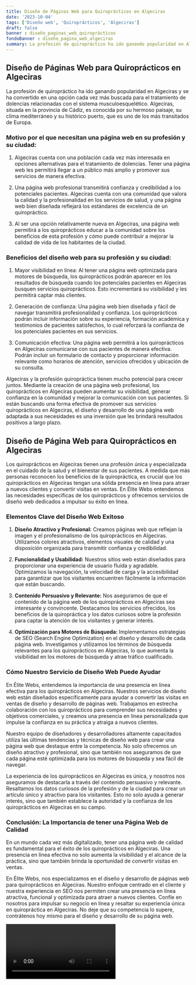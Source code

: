 ```yaml
---
title: Diseño de Páginas Web para Quiroprácticos en Algeciras
date: '2023-10-04'
tags: ['Diseño web', 'Quiroprácticos', 'Algeciras']
draft: false
banner : diseño_paginas_web_quiroprácticos
fondoBanner : diseño_pagina_web_algeciras
summary: La profesión de quiropráctico ha ido ganando popularidad en Algeciras y se ha convertido en una opción cada vez más buscada para el tratamiento de dolencias relacionadas con el sistema musculoesquelético. Algeciras, situada en la provincia de Cádiz, es conocida por su hermoso paisaje, su clima mediterráneo y su histórico puerto, que es uno de los más transitados de Europa.
---
```


## Diseño de Páginas Web para Quiroprácticos en Algeciras

La profesión de quiropráctico ha ido ganando popularidad en Algeciras y se ha convertido en una opción cada vez más buscada para el tratamiento de dolencias relacionadas con el sistema musculoesquelético. Algeciras, situada en la provincia de Cádiz, es conocida por su hermoso paisaje, su clima mediterráneo y su histórico puerto, que es uno de los más transitados de Europa.

### Motivo por el que necesitan una página web en su profesión y su ciudad:

1. Algeciras cuenta con una población cada vez más interesada en opciones alternativas para el tratamiento de dolencias. Tener una página web les permitirá llegar a un público más amplio y promover sus servicios de manera efectiva.

2. Una página web profesional transmitirá confianza y credibilidad a los potenciales pacientes. Algeciras cuenta con una comunidad que valora la calidad y la profesionalidad en los servicios de salud, y una página web bien diseñada reflejará los estándares de excelencia de un quiropráctico.

3. Al ser una opción relativamente nueva en Algeciras, una página web permitirá a los quiroprácticos educar a la comunidad sobre los beneficios de esta profesión y cómo puede contribuir a mejorar la calidad de vida de los habitantes de la ciudad.

### Beneficios del diseño web para su profesión y su ciudad:

1. Mayor visibilidad en línea: Al tener una página web optimizada para motores de búsqueda, los quiroprácticos podrán aparecer en los resultados de búsqueda cuando los potenciales pacientes en Algeciras busquen servicios quiroprácticos. Esto incrementará su visibilidad y les permitirá captar más clientes.

2. Generación de confianza: Una página web bien diseñada y fácil de navegar transmitirá profesionalidad y confianza. Los quiroprácticos podrán incluir información sobre su experiencia, formación académica y testimonios de pacientes satisfechos, lo cual reforzará la confianza de los potenciales pacientes en sus servicios.

3. Comunicación efectiva: Una página web permitirá a los quiroprácticos en Algeciras comunicarse con sus pacientes de manera efectiva. Podrán incluir un formulario de contacto y proporcionar información relevante como horarios de atención, servicios ofrecidos y ubicación de su consulta.

Algeciras y la profesión quiropráctica tienen mucho potencial para crecer juntos. Mediante la creación de una página web profesional, los quiroprácticos en Algeciras pueden aumentar su visibilidad, generar confianza en la comunidad y mejorar la comunicación con sus pacientes. Si están buscando una forma efectiva de promover sus servicios quiroprácticos en Algeciras, el diseño y desarrollo de una página web adaptada a sus necesidades es una inversión que les brindará resultados positivos a largo plazo.

<GifSeo />

<Cta />

## Diseño de Página Web para Quiroprácticos en Algeciras

Los quiroprácticos en Algeciras tienen una profesión única y especializada en el cuidado de la salud y el bienestar de sus pacientes. A medida que más personas reconocen los beneficios de la quiropráctica, es crucial que los quiroprácticos en Algeciras tengan una sólida presencia en línea para atraer a nuevos clientes y convertir visitas en ventas. En Élite Webs entendemos las necesidades específicas de los quiroprácticos y ofrecemos servicios de diseño web dedicados a impulsar su éxito en línea.

### Elementos Clave del Diseño Web Exitoso

1. **Diseño Atractivo y Profesional:** Creamos páginas web que reflejan la imagen y el profesionalismo de los quiroprácticos en Algeciras. Utilizamos colores atractivos, elementos visuales de calidad y una disposición organizada para transmitir confianza y credibilidad.

2. **Funcionalidad y Usabilidad:** Nuestros sitios web están diseñados para proporcionar una experiencia de usuario fluida y agradable. Optimizamos la navegación, la velocidad de carga y la accesibilidad para garantizar que los visitantes encuentren fácilmente la información que están buscando.

3. **Contenido Persuasivo y Relevante:** Nos aseguramos de que el contenido de la página web de los quiroprácticos en Algeciras sea interesante y convincente. Destacamos los servicios ofrecidos, los beneficios de la quiropráctica y los datos curiosos sobre la profesión para captar la atención de los visitantes y generar interés.

4. **Optimización para Motores de Búsqueda:** Implementamos estrategias de SEO (Search Engine Optimization) en el diseño y desarrollo de cada página web. Investigamos y utilizamos los términos de búsqueda relevantes para los quiroprácticos en Algeciras, lo que aumenta la visibilidad en los motores de búsqueda y atrae tráfico cualificado.

### Cómo Nuestro Servicio de Diseño Web Puede Ayudar

En Élite Webs, entendemos la importancia de una presencia en línea efectiva para los quiroprácticos en Algeciras. Nuestros servicios de diseño web están diseñados específicamente para ayudar a convertir las visitas en ventas de diseño y desarrollo de páginas web. Trabajamos en estrecha colaboración con los quiroprácticos para comprender sus necesidades y objetivos comerciales, y creamos una presencia en línea personalizada que impulse la confianza en su práctica y atraiga a nuevos clientes.

Nuestro equipo de diseñadores y desarrolladores altamente capacitados utiliza las últimas tendencias y técnicas de diseño web para crear una página web que destaque entre la competencia. No solo ofrecemos un diseño atractivo y profesional, sino que también nos aseguramos de que cada página esté optimizada para los motores de búsqueda y sea fácil de navegar.

La experiencia de los quiroprácticos en Algeciras es única, y nosotros nos aseguramos de destacarla a través del contenido persuasivo y relevante. Resaltamos los datos curiosos de la profesión y de la ciudad para crear un artículo único y atractivo para los visitantes. Esto no solo ayuda a generar interés, sino que también establece la autoridad y la confianza de los quiroprácticos en Algeciras en su campo.

### Conclusión: La Importancia de tener una Página Web de Calidad

En un mundo cada vez más digitalizado, tener una página web de calidad es fundamental para el éxito de los quiroprácticos en Algeciras. Una presencia en línea efectiva no solo aumenta la visibilidad y el alcance de la práctica, sino que también brinda la oportunidad de convertir visitas en ventas.

En Élite Webs, nos especializamos en el diseño y desarrollo de páginas web para quiroprácticos en Algeciras. Nuestro enfoque centrado en el cliente y nuestra experiencia en SEO nos permiten crear una presencia en línea atractiva, funcional y optimizada para atraer a nuevos clientes. Confíe en nosotros para impulsar su negocio en línea y resaltar su experiencia única en quiropráctica en Algeciras. No deje que su competencia lo supere, contrátenos hoy mismo para el diseño y desarrollo de su página web.

<Video />

<CtaBot job='Quiroprácticos' city='Algeciras'/>

<Gmaps query='Algeciras+españa+maps' />